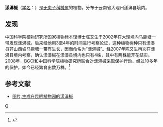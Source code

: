 {{Speciesbox
| genus = Acer
| species = yangbiense
| authority = [[陈又生|Y. S. Chen]] & Q. E. Yang
}}
'''漾濞槭'''（[[学名|学名]]：{{lang|la|''Acer yangbiense''}}）是[[无患子科|无患子科]][[槭属|槭属]]的植物。分布于云南省大理州漾濞县境内。

==发现==
中国科学院植物研究所国家植物标本馆博士陈又生于2002年在大理境内马鹿塘一带发现漾濞槭。后来经他用3至4年的时间进行考察论证，这种植物树种只有漾濞县苍山西坡马鹿塘一带有生长，因而命名为“漾濞槭”。经2007年陈又生再次在漾濞县境内考察，确认漾濞槭在漾濞县境内也只有4株，其中有两株能开花结实。2008年，BGCI和中国科学院植物研究所联合对漾濞槭采取保护行动。经过10多年的保护，如今已经繁育出数万株。<ref>{{cite web |title=漾濞槭重生记（美丽中国·关注生物多样性（上）） |url=http://env.people.com.cn/n1/2019/0326/c1010-30995909.html |website=人民网 |access-date=2021-02-23 |archive-date=2019-03-26 |archive-url=https://web.archive.org/web/20190326141929/http://env.people.com.cn/n1/2019/0326/c1010-30995909.html |dead-url=no }}</ref>

== 参考文献 ==
{{Reflist}}
* [https://gimg2.baidu.com/image_search/src=http%3A%2F%2Fwww.csf.org.cn%2FAttachFile%2F2016%2F1010020506%2F0%2F636186243006131307.jpg&refer=http%3A%2F%2Fwww.csf.org.cn&app=2002&size=f9999,10000&q=a80&n=0&g=0n&fmt=jpeg?sec=1616656567&t=4330e8b6f1db571d6ef5369f996927d7 图片,生成在昆明植物园的漾濞槭]{{Dead link}}

{{Taxonbar}}

[[Category:枫属|Q]]